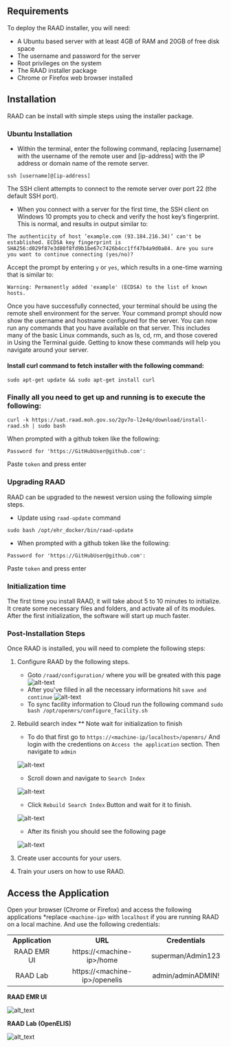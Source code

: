 ## Requirements

To deploy the RAAD installer, you will need:


* A Ubuntu based server with at least 4GB of RAM and 20GB of free disk space
* The username and password for the server
* Root privileges on the system
* The RAAD installer package
* Chrome or Firefox web browser installed

## Installation

RAAD can be install with simple steps using the installer package.

### Ubuntu Installation 

- Within the terminal, enter the following command, replacing [username] with the username of the remote user and [ip-address] with the IP address or domain name of the remote server.

`
ssh [username]@[ip-address]
`

The SSH client attempts to connect to the remote server over port 22 (the default SSH port).

- When you connect with a server for the first time, the SSH client on Windows 10 prompts you to check and verify the host key’s fingerprint. This is normal, and results in output similar to:

`
The authenticity of host ‘example.com (93.184.216.34)’ can't be established.
ECDSA key fingerprint is SHA256:d029f87e3d80f8fd9b1be67c7426b4cc1ff47b4a9d0a84.
Are you sure you want to continue connecting (yes/no)?
`

Accept the prompt by entering `y` or `yes`, which results in a one-time warning that is similar to:

`
Warning: Permanently added 'example' (ECDSA) to the list of known hosts.
`

Once you have successfully connected, your terminal should be using the remote shell environment for the server. Your command prompt should now show the username and hostname configured for the server. You can now run any commands that you have available on that server. This includes many of the basic Linux commands, such as ls, cd, rm, and those covered in Using the Terminal guide. Getting to know these commands will help you navigate around your server.

#### Install curl command to fetch installer with the following command:


`
sudo apt-get update && sudo apt-get install curl
`


### Finally all you need to get up and running is to execute the following:

`
curl -k https://uat.raad.moh.gov.so/2gv7o-l2e4q/download/install-raad.sh | sudo bash
`

When prompted with a github token like the following:

`
Password for 'https://GitHubUser@github.com':
`

Paste `token` and press enter

### Upgrading RAAD

RAAD can be upgraded to the newest version using the following simple steps.

- Update using `raad-update` command

`
sudo bash /opt/ehr_docker/bin/raad-update
`

- When prompted with a github token like the following:

`
Password for 'https://GitHubUser@github.com':
`

Paste `token` and press enter

### Initialization time

The first time you install RAAD, it will take about 5 to 10 minutes to initialize. It create some necessary files and folders, and activate all of its modules. After the first initialization, the software will start up much faster.


### Post-Installation Steps

Once RAAD is installed, you will need to complete the following steps:



1. Configure RAAD by the following steps.
    - Goto `/raad/configuration/` where you will be greated with this page
    ![alt-text](images/image23.png)
    - After you've filled in all the necessary informations hit `save and continue`
    ![alt-text](images/image24.png)
    - To sync facility information to Cloud run the following command `sudo bash /opt/openmrs/configure_facility.sh`
2. Rebuild search index ** Note wait for initialization to finish
    - To do that first go to `https://<machine-ip/localhost>/openmrs/` And login with the credentions on `Access the application` section. Then navigate to `admin`

    ![alt-text](images/image25.png)

    - Scroll down and navigate to `Search Index` 

    ![alt-text](images/image26.png)

    - Click `Rebuild Search Index` Button and wait for it to finish.

    ![alt-text](images/image27.png)

    - After its finish you should see the following page

    ![alt-text](images/image28.png)
3. Create user accounts for your users.
4. Train your users on how to use RAAD.


## Access the Application

Open your browser (Chrome or Firefox) and access the following applications *replace `<machine-ip>` with `localhost` if you are running RAAD on a local machine. And use the following credentials:



|                 |                                 |                   |
| :-------------: | :-----------------------------: | :---------------: |
| **Application** |             **URL**             |  **Credentials**  |
|   RAAD EMR UI   |   https\://\<machine-ip>/home   | superman/Admin123 |
|     RAAD Lab    | https\://\<machine-ip>/openelis | admin/adminADMIN! |


**RAAD EMR UI**

![alt_text](https://lh5.googleusercontent.com/-ZZCHf9ZlKt1Wvmm1PdThh2SR5OuZy11GMNB9SirCfMj4hwaqgbZX_MNhlrFDxKjClSb7Lf-pPCEcZBNY1IOJBlwBZNy67qJOTnNNR2HyWDh4uvS7nX8C2AyW1YvYvCfszzwGHIoY1jMVj5j5lqObjw)


**RAAD Lab (OpenELIS)**


![alt_text](https://lh4.googleusercontent.com/6SB5I9wvM6Rqi56A72513-X1K2tpxJ3OPZ6G1hfZrj6zteArKnLr2cAvctjgYUtC_RV64fLCy5yQExGNLx9xE0r-w-ppeGsvVPpJuPauBSOBkTHSIlWlMrm19ebtTTLezeEjvI7962hCxZfL4QZUYf0)
